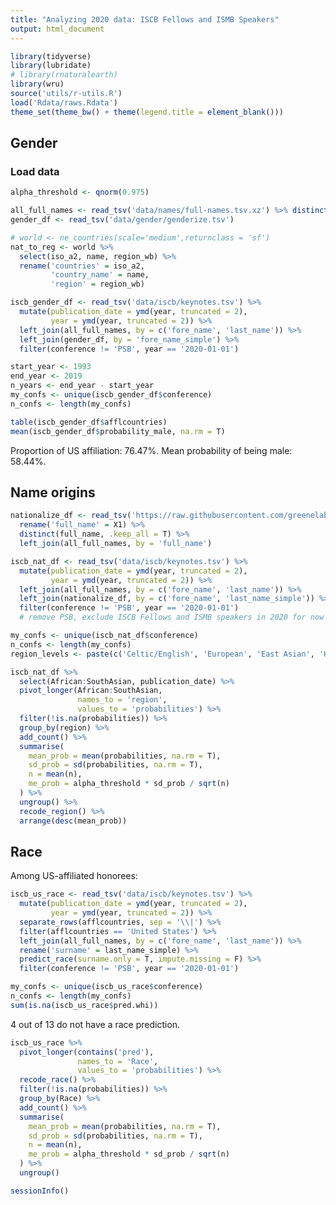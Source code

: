 ```yaml
---
title: "Analyzing 2020 data: ISCB Fellows and ISMB Speakers"
output: html_document
---
```


```r
library(tidyverse)
library(lubridate)
# library(rnaturalearth)
library(wru)
source('utils/r-utils.R')
load('Rdata/raws.Rdata')
theme_set(theme_bw() + theme(legend.title = element_blank()))
```

## Gender

### Load data

```r
alpha_threshold <- qnorm(0.975)

all_full_names <- read_tsv('data/names/full-names.tsv.xz') %>% distinct()
gender_df <- read_tsv('data/gender/genderize.tsv')

# world <- ne_countries(scale='medium',returnclass = 'sf') 
nat_to_reg <- world %>% 
  select(iso_a2, name, region_wb) %>%
  rename('countries' = iso_a2,
         'country_name' = name,
         'region' = region_wb)

iscb_gender_df <- read_tsv('data/iscb/keynotes.tsv') %>%
  mutate(publication_date = ymd(year, truncated = 2),
         year = ymd(year, truncated = 2)) %>% 
  left_join(all_full_names, by = c('fore_name', 'last_name')) %>% 
  left_join(gender_df, by = 'fore_name_simple') %>% 
  filter(conference != 'PSB', year == '2020-01-01') 

start_year <- 1993
end_year <- 2019
n_years <- end_year - start_year
my_confs <- unique(iscb_gender_df$conference)
n_confs <- length(my_confs)

```


```r
table(iscb_gender_df$afflcountries)
mean(iscb_gender_df$probability_male, na.rm = T)
```

Proportion of US affiliation: 76.47\%.
Mean probability of being male: 58.44\%.

## Name origins

```r
nationalize_df <- read_tsv('https://raw.githubusercontent.com/greenelab/wiki-nationality-estimate/7c22d0a5f661ce5aeb785215095deda40973ff17/data/NamePrism_results_authors.tsv') %>%
  rename('full_name' = X1) %>%
  distinct(full_name, .keep_all = T) %>%
  left_join(all_full_names, by = 'full_name')

iscb_nat_df <- read_tsv('data/iscb/keynotes.tsv') %>%
  mutate(publication_date = ymd(year, truncated = 2),
         year = ymd(year, truncated = 2)) %>%
  left_join(all_full_names, by = c('fore_name', 'last_name')) %>%
  left_join(nationalize_df, by = c('fore_name', 'last_name_simple')) %>% 
  filter(conference != 'PSB', year == '2020-01-01') 
  # remove PSB, exclude ISCB Fellows and ISMB speakers in 2020 for now

my_confs <- unique(iscb_nat_df$conference)
n_confs <- length(my_confs)
region_levels <- paste(c('Celtic/English', 'European', 'East Asian', 'Hispanic', 'South Asian', 'Arabic', 'Hebrew', 'African', 'Nordic', 'Greek'), 'names')
```


```r
iscb_nat_df %>%
  select(African:SouthAsian, publication_date) %>%
  pivot_longer(African:SouthAsian,
               names_to = 'region',
               values_to = 'probabilities') %>%
  filter(!is.na(probabilities)) %>% 
  group_by(region) %>%
  add_count() %>%
  summarise(
    mean_prob = mean(probabilities, na.rm = T),
    sd_prob = sd(probabilities, na.rm = T),
    n = mean(n),
    me_prob = alpha_threshold * sd_prob / sqrt(n)
  ) %>%
  ungroup() %>%
  recode_region() %>% 
  arrange(desc(mean_prob))
```

## Race
Among US-affiliated honorees:

```r
iscb_us_race <- read_tsv('data/iscb/keynotes.tsv') %>%
  mutate(publication_date = ymd(year, truncated = 2),
         year = ymd(year, truncated = 2)) %>% 
  separate_rows(afflcountries, sep = '\\|') %>% 
  filter(afflcountries == 'United States') %>%
  left_join(all_full_names, by = c('fore_name', 'last_name')) %>%
  rename('surname' = last_name_simple) %>%
  predict_race(surname.only = T, impute.missing = F) %>% 
  filter(conference != 'PSB', year == '2020-01-01') 

my_confs <- unique(iscb_us_race$conference)
n_confs <- length(my_confs)
sum(is.na(iscb_us_race$pred.whi))
```

4 out of 13 do not have a race prediction.


```r
iscb_us_race %>%
  pivot_longer(contains('pred'),
               names_to = 'Race',
               values_to = 'probabilities') %>%
  recode_race() %>%
  filter(!is.na(probabilities)) %>% 
  group_by(Race) %>%
  add_count() %>%
  summarise(
    mean_prob = mean(probabilities, na.rm = T),
    sd_prob = sd(probabilities, na.rm = T),
    n = mean(n),
    me_prob = alpha_threshold * sd_prob / sqrt(n)
  ) %>%
  ungroup() 
```


```r
sessionInfo()
```
